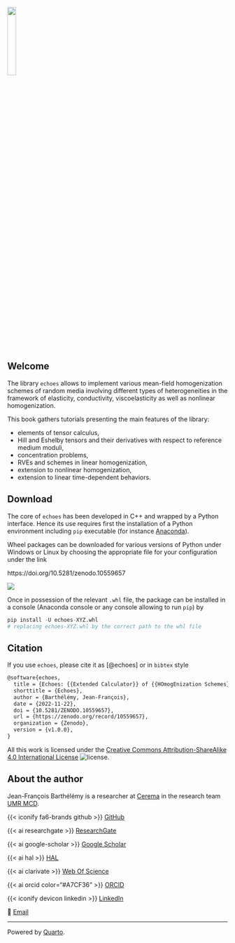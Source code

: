 ::: {.content-visible unless-format="html"}
![](img/cover){width=20% fig-align="center"}
:::
<!-- ::: {.content-visible when-format="html"}
![](img/cover.html){width=95%}
[![](img/arrow-expand.png){width=3%}](img/cover.html)julia
::: -->

## Welcome {.unnumbered #sec-welcome}

The library `echoes` allows to implement various mean-field homogenization schemes of random media involving different types of heterogeneities in the framework of elasticity, conductivity, viscoelasticity as well as nonlinear homogenization.

This book gathers tutorials presenting the main features of the library:

- elements of tensor calculus,
- Hill and Eshelby tensors and their derivatives with respect to reference medium moduli,
- concentration problems,
- RVEs and schemes in linear homogenization,
- extension to nonlinear homogenization,
- extension to linear time-dependent behaviors.

## Download

The core of `echoes` has been developed in C++ and wrapped by a Python interface. Hence its use requires first the installation of a Python environment including `pip` executable (for instance [Anaconda](https://www.anaconda.com/products/distribution)).

Wheel packages can be downloaded for various versions of Python under Windows or Linux by choosing the appropriate file for your configuration under the link

::: {.content-visible unless-format="html"}
https://doi.org/10.5281/zenodo.10559657
:::
::: {.content-visible when-format="html"}
[![](https://zenodo.org/badge/DOI/10.5281/zenodo.10559657.svg)](https://doi.org/10.5281/zenodo.10559657)
:::

Once in possession of the relevant `.whl` file, the package can be installed in a console (Anaconda console or any console allowing to run `pip`) by

```python
pip install -U echoes-XYZ.whl
# replacing echoes-XYZ.whl by the correct path to the whl file
```

## Citation

If you use `echoes`, please cite it as [@echoes] or in `bibtex` style

```tex
@software{echoes,
  title = {Echoes: {{Extended Calculator}} of {{HOmogEnization Schemes}}},
  shorttitle = {Echoes},
  author = {Barthélémy, Jean-François},
  date = {2022-11-22},
  doi = {10.5281/ZENODO.10559657},
  url = {https://zenodo.org/record/10559657},
  organization = {Zenodo},
  version = {v1.0.0},
}
```

All this work is licensed under the [Creative Commons Attribution-ShareAlike 4.0 International License](https://creativecommons.org/licenses/by-sa/4.0/) ![license](https://i.creativecommons.org/l/by-sa/4.0/88x31.png).


## About the author

Jean-François Barthélémy is a researcher at [Cerema](https://www.cerema.fr/en) in the research team [UMR MCD](https://mcd.univ-gustave-eiffel.fr/).

::: {layout="[10,10,10,10]"}

{{< iconify fa6-brands github >}} [GitHub](https://github.com/jfbarthelemy)

{{< ai researchgate >}} [ResearchGate](https://www.researchgate.net/profile/Jean-Francois_Barthelemy)

{{< ai google-scholar >}} [Google Scholar](https://scholar.google.com/citations?user=RVjtCiAAAAAJ&hl=en)

{{< ai hal >}} [HAL](https://hal.archives-ouvertes.fr/search/index/?q=%2A&authIdHal_s=jfbarthelemy)

{{< ai clarivate >}} [Web Of Science](https://www.webofscience.com/wos/author/record/449919)

{{< ai orcid color="#A7CF36" >}} [ORCID](https://orcid.org/0000-0002-1968-8939)

{{< iconify devicon linkedin >}} [LinkedIn](https://www.linkedin.com/in/jean-fran%C3%A7ois-barth%C3%A9l%C3%A9my-75b3122/)

📩 [Email](mailto:jf.barthelemy@cerema.fr)

:::

----------------
Powered by [Quarto](https://quarto.org/).

$\,$
